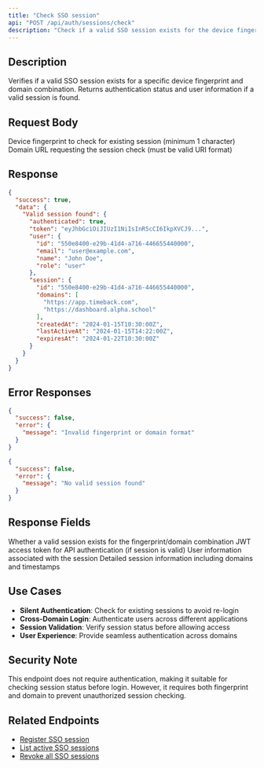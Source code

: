 ```yaml
---
title: "Check SSO session"
api: "POST /api/auth/sessions/check"
description: "Check if a valid SSO session exists for the device fingerprint"
---
```


## Description

Verifies if a valid SSO session exists for a specific device fingerprint and domain combination. Returns authentication status and user information if a valid session is found.

## Request Body

<ParamField body="fingerprint" type="string" required>
  Device fingerprint to check for existing session (minimum 1 character)
</ParamField>

<ParamField body="domain" type="string" required>
  Domain URL requesting the session check (must be valid URI format)
</ParamField>

## Response

<ResponseExample>

```json Response
{
  "success": true,
  "data": {
    "Valid session found": {
      "authenticated": true,
      "token": "eyJhbGciOiJIUzI1NiIsInR5cCI6IkpXVCJ9...",
      "user": {
        "id": "550e8400-e29b-41d4-a716-446655440000",
        "email": "user@example.com",
        "name": "John Doe",
        "role": "user"
      },
      "session": {
        "id": "550e8400-e29b-41d4-a716-446655440000",
        "domains": [
          "https://app.timeback.com",
          "https://dashboard.alpha.school"
        ],
        "createdAt": "2024-01-15T10:30:00Z",
        "lastActiveAt": "2024-01-15T14:22:00Z",
        "expiresAt": "2024-01-22T10:30:00Z"
      }
    }
  }
}
```

</ResponseExample>

## Error Responses

<ResponseExample>

```json 400 Bad Request
{
  "success": false,
  "error": {
    "message": "Invalid fingerprint or domain format"
  }
}
```

</ResponseExample>

<ResponseExample>

```json 404 Not Found
{
  "success": false,
  "error": {
    "message": "No valid session found"
  }
}
```

</ResponseExample>

## Response Fields

<ParamField name="authenticated" type="boolean">
  Whether a valid session exists for the fingerprint/domain combination
</ParamField>

<ParamField name="token" type="string">
  JWT access token for API authentication (if session is valid)
</ParamField>

<ParamField name="user" type="object">
  User information associated with the session
</ParamField>

<ParamField name="session" type="object">
  Detailed session information including domains and timestamps
</ParamField>

## Use Cases

- **Silent Authentication**: Check for existing sessions to avoid re-login
- **Cross-Domain Login**: Authenticate users across different applications
- **Session Validation**: Verify session status before allowing access
- **User Experience**: Provide seamless authentication across domains

## Security Note

This endpoint does not require authentication, making it suitable for checking session status before login. However, it requires both fingerprint and domain to prevent unauthorized session checking.

## Related Endpoints

- [Register SSO session](/api-reference/endpoint/register-sso-session)
- [List active SSO sessions](/api-reference/endpoint/list-sso-sessions)
- [Revoke all SSO sessions](/api-reference/endpoint/revoke-sso-sessions)